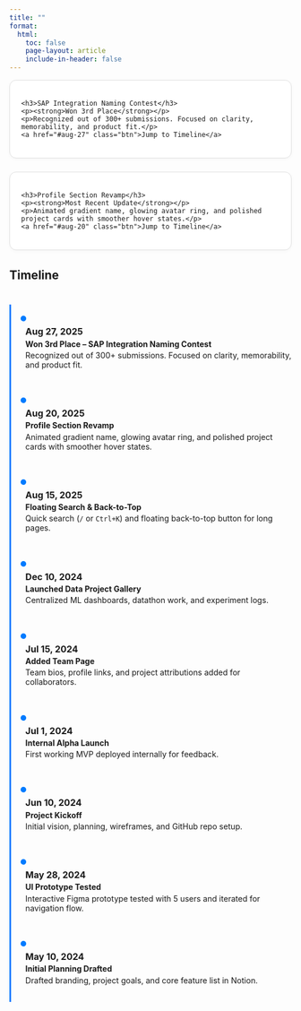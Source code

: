 ```yaml
---
title: ""
format:
  html:
    toc: false
    page-layout: article
    include-in-header: false
---
```


<style>
/* Section layout */
.news-section {
  display: flex;
  gap: 1.5rem;
  flex-wrap: wrap;
  justify-content: center;
  margin-bottom: 2rem;
}

/* Card layout */
.news-card {
  flex: 1 1 320px;
  background-color: #ffffff;
  border: 1px solid #e0e0e0;
  border-radius: 12px;
  padding: 1.25rem;
  box-shadow: 0 2px 6px rgba(0,0,0,0.03);
  transition: all 0.2s ease;
}
.news-card:hover {
  box-shadow: 0 4px 12px rgba(0,0,0,0.08);
}
.news-card h3 {
  font-size: 1rem;
  font-weight: 600;
  margin-bottom: 0.3rem;
}
.news-card p {
  font-size: 0.88rem;
  margin: 0.2rem 0;
  color: #333;
}
.news-card .btn {
  display: inline-block;
  font-size: 0.8rem;
  margin-top: 0.6rem;
  background: #007bff;
  color: #fff;
  border: none;
  padding: 0.35rem 0.8rem;
  border-radius: 6px;
  text-decoration: none;
}
.news-card .btn:hover {
  background: #0056b3;
}

/* Timeline */
.timeline {
  position: relative;
  border-left: 3px solid #007bff;
  margin: 2.5rem auto;
  padding-left: 1.6rem;
  max-width: 780px;
}
.timeline-item {
  position: relative;
  padding: 1rem 0;
  scroll-margin-top: 80px;
}
.timeline-item::before {
  content: '';
  position: absolute;
  left: -11px;
  top: 1.15rem;
  width: 10px;
  height: 10px;
  background-color: #007bff;
  border-radius: 50%;
  border: 2px solid #fff;
}
.timeline-item h4 {
  font-size: 1rem;
  margin-bottom: 0.2rem;
}
.timeline-item p {
  font-size: 0.88rem;
  margin-top: 0.2rem;
}
.timeline-item.highlight {
  background-color: #e9f3ff;
  border-radius: 8px;
  padding-left: 1rem;
}
</style>

<div class="news-section">
  <div class="news-card">
    <h3>SAP Integration Naming Contest</h3>
    <p><strong>Won 3rd Place</strong></p>
    <p>Recognized out of 300+ submissions. Focused on clarity, memorability, and product fit.</p>
    <a href="#aug-27" class="btn">Jump to Timeline</a>
  </div>
  <div class="news-card">
    <h3>Profile Section Revamp</h3>
    <p><strong>Most Recent Update</strong></p>
    <p>Animated gradient name, glowing avatar ring, and polished project cards with smoother hover states.</p>
    <a href="#aug-20" class="btn">Jump to Timeline</a>
  </div>
</div>

## Timeline

<div class="timeline">

<div class="timeline-item" id="aug-27">
<h4>Aug 27, 2025</h4>
<strong>Won 3rd Place – SAP Integration Naming Contest</strong>
<p>Recognized out of 300+ submissions. Focused on clarity, memorability, and product fit.</p>
</div>

<div class="timeline-item" id="aug-20">
<h4>Aug 20, 2025</h4>
<strong>Profile Section Revamp</strong>
<p>Animated gradient name, glowing avatar ring, and polished project cards with smoother hover states.</p>
</div>

<div class="timeline-item" id="aug-15">
<h4>Aug 15, 2025</h4>
<strong>Floating Search & Back-to-Top</strong>
<p>Quick search (<code>/</code> or <code>Ctrl+K</code>) and floating back-to-top button for long pages.</p>
</div>

<div class="timeline-item" id="dec-10">
<h4>Dec 10, 2024</h4>
<strong>Launched Data Project Gallery</strong>
<p>Centralized ML dashboards, datathon work, and experiment logs.</p>
</div>

<div class="timeline-item" id="jul-15">
<h4>Jul 15, 2024</h4>
<strong>Added Team Page</strong>
<p>Team bios, profile links, and project attributions added for collaborators.</p>
</div>

<div class="timeline-item" id="jul-01">
<h4>Jul 1, 2024</h4>
<strong>Internal Alpha Launch</strong>
<p>First working MVP deployed internally for feedback.</p>
</div>

<div class="timeline-item" id="jun-10">
<h4>Jun 10, 2024</h4>
<strong>Project Kickoff</strong>
<p>Initial vision, planning, wireframes, and GitHub repo setup.</p>
</div>

<div class="timeline-item" id="may-28">
<h4>May 28, 2024</h4>
<strong>UI Prototype Tested</strong>
<p>Interactive Figma prototype tested with 5 users and iterated for navigation flow.</p>
</div>

<div class="timeline-item" id="may-10">
<h4>May 10, 2024</h4>
<strong>Initial Planning Drafted</strong>
<p>Drafted branding, project goals, and core feature list in Notion.</p>
</div>

</div>

<script>
document.querySelectorAll('.btn').forEach(btn => {
  btn.addEventListener('click', function (e) {
    e.preventDefault();
    document.querySelectorAll('.timeline-item').forEach(i => i.classList.remove('highlight'));
    const target = document.querySelector(this.getAttribute('href'));
    if (target) {
      target.scrollIntoView({ behavior: 'smooth', block: 'center' });
      target.classList.add('highlight');
      setTimeout(() => target.classList.remove('highlight'), 1800);
    }
  });
});
</script>
